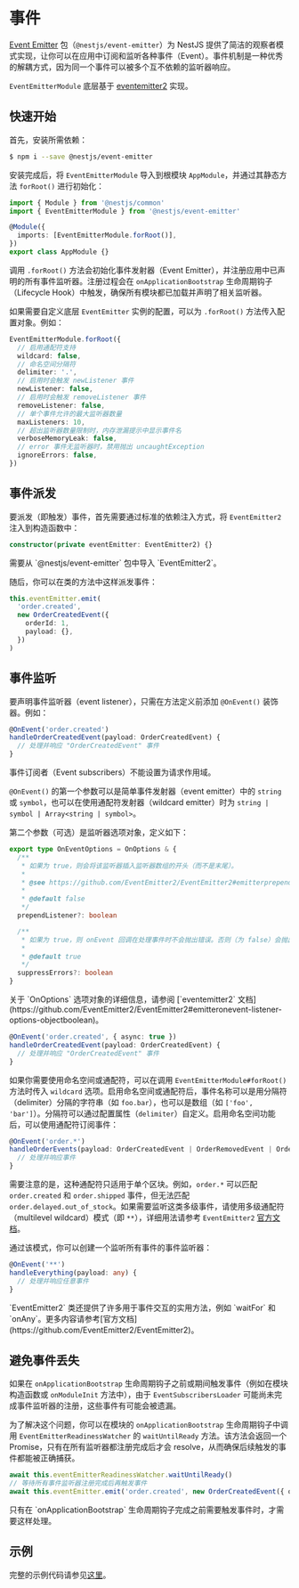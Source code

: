 # 事件

[Event Emitter](https://www.npmjs.com/package/@nestjs/event-emitter) 包（`@nestjs/event-emitter`）为 NestJS 提供了简洁的观察者模式实现，让你可以在应用中订阅和监听各种事件（Event）。事件机制是一种优秀的解耦方式，因为同一个事件可以被多个互不依赖的监听器响应。

`EventEmitterModule` 底层基于 [eventemitter2](https://github.com/EventEmitter2/EventEmitter2) 实现。

## 快速开始

首先，安装所需依赖：

```bash
$ npm i --save @nestjs/event-emitter
```

安装完成后，将 `EventEmitterModule` 导入到根模块 `AppModule`，并通过其静态方法 `forRoot()` 进行初始化：

```ts filename='app.module.ts'
import { Module } from '@nestjs/common'
import { EventEmitterModule } from '@nestjs/event-emitter'

@Module({
  imports: [EventEmitterModule.forRoot()],
})
export class AppModule {}
```

调用 `.forRoot()` 方法会初始化事件发射器（Event Emitter），并注册应用中已声明的所有事件监听器。注册过程会在 `onApplicationBootstrap` 生命周期钩子（Lifecycle Hook）中触发，确保所有模块都已加载并声明了相关监听器。

如果需要自定义底层 `EventEmitter` 实例的配置，可以为 `.forRoot()` 方法传入配置对象。例如：

```ts
EventEmitterModule.forRoot({
  // 启用通配符支持
  wildcard: false,
  // 命名空间分隔符
  delimiter: '.',
  // 启用时会触发 newListener 事件
  newListener: false,
  // 启用时会触发 removeListener 事件
  removeListener: false,
  // 单个事件允许的最大监听器数量
  maxListeners: 10,
  // 超出监听器数量限制时，内存泄漏提示中显示事件名
  verboseMemoryLeak: false,
  // error 事件无监听器时，禁用抛出 uncaughtException
  ignoreErrors: false,
})
```

## 事件派发

要派发（即触发）事件，首先需要通过标准的依赖注入方式，将 `EventEmitter2` 注入到构造函数中：

```ts
constructor(private eventEmitter: EventEmitter2) {}
```

<CalloutInfo>
  <div>需要从 `@nestjs/event-emitter` 包中导入 `EventEmitter2`。</div>
</CalloutInfo>

随后，你可以在类的方法中这样派发事件：

```ts
this.eventEmitter.emit(
  'order.created',
  new OrderCreatedEvent({
    orderId: 1,
    payload: {},
  })
)
```

## 事件监听

要声明事件监听器（event listener），只需在方法定义前添加 `@OnEvent()` 装饰器。例如：

```ts
@OnEvent('order.created')
handleOrderCreatedEvent(payload: OrderCreatedEvent) {
  // 处理并响应 "OrderCreatedEvent" 事件
}
```

<CalloutInfo type="warning">

事件订阅者（Event subscribers）不能设置为请求作用域。

</CalloutInfo>

`@OnEvent()` 的第一个参数可以是简单事件发射器（event emitter）中的 `string` 或 `symbol`，也可以在使用通配符发射器（wildcard emitter）时为 `string | symbol | Array<string | symbol>`。

第二个参数（可选）是监听器选项对象，定义如下：

```ts
export type OnEventOptions = OnOptions & {
  /**
   * 如果为 true，则会将该监听器插入监听器数组的开头（而不是末尾）。
   *
   * @see https://github.com/EventEmitter2/EventEmitter2#emitterprependlistenerevent-listener-options
   *
   * @default false
   */
  prependListener?: boolean

  /**
   * 如果为 true，则 onEvent 回调在处理事件时不会抛出错误。否则（为 false）会抛出错误。
   *
   * @default true
   */
  suppressErrors?: boolean
}
```

<CalloutInfo>
  关于 `OnOptions` 选项对象的详细信息，请参阅 [`eventemitter2`
  文档](https://github.com/EventEmitter2/EventEmitter2#emitteronevent-listener-options-objectboolean)。
</CalloutInfo>

```ts
@OnEvent('order.created', { async: true })
handleOrderCreatedEvent(payload: OrderCreatedEvent) {
  // 处理并响应 "OrderCreatedEvent" 事件
}
```

如果你需要使用命名空间或通配符，可以在调用 `EventEmitterModule#forRoot()` 方法时传入 `wildcard` 选项。启用命名空间或通配符后，事件名称可以是用分隔符（delimiter）分隔的字符串（如 `foo.bar`），也可以是数组（如 `['foo', 'bar']`）。分隔符可以通过配置属性（`delimiter`）自定义。启用命名空间功能后，可以使用通配符订阅事件：

```ts
@OnEvent('order.*')
handleOrderEvents(payload: OrderCreatedEvent | OrderRemovedEvent | OrderUpdatedEvent) {
  // 处理并响应事件
}
```

需要注意的是，这种通配符只适用于单个区块。例如，`order.*` 可以匹配 `order.created` 和 `order.shipped` 事件，但无法匹配 `order.delayed.out_of_stock`。如果需要监听这类多级事件，请使用多级通配符（multilevel wildcard）模式（即 `**`），详细用法请参考 `EventEmitter2` [官方文档](https://github.com/EventEmitter2/EventEmitter2#multi-level-wildcards)。

通过该模式，你可以创建一个监听所有事件的事件监听器：

```ts
@OnEvent('**')
handleEverything(payload: any) {
  // 处理并响应任意事件
}
```

<CalloutInfo>
  `EventEmitter2` 类还提供了许多用于事件交互的实用方法，例如 `waitFor` 和
  `onAny`。更多内容请参考[官方文档](https://github.com/EventEmitter2/EventEmitter2)。
</CalloutInfo>

## 避免事件丢失

如果在 `onApplicationBootstrap` 生命周期钩子之前或期间触发事件（例如在模块构造函数或 `onModuleInit` 方法中），由于 `EventSubscribersLoader` 可能尚未完成事件监听器的注册，这些事件有可能会被遗漏。

为了解决这个问题，你可以在模块的 `onApplicationBootstrap` 生命周期钩子中调用 `EventEmitterReadinessWatcher` 的 `waitUntilReady` 方法。该方法会返回一个 Promise，只有在所有监听器都注册完成后才会 resolve，从而确保后续触发的事件都能被正确捕获。

```ts
await this.eventEmitterReadinessWatcher.waitUntilReady()
// 等待所有事件监听器注册完成后再触发事件
await this.eventEmitter.emit('order.created', new OrderCreatedEvent({ orderId: 1, payload: {} }))
```

<CalloutInfo>
  只有在 `onApplicationBootstrap` 生命周期钩子完成之前需要触发事件时，才需要这样处理。
</CalloutInfo>

## 示例

完整的示例代码请参见[这里](https://github.com/nestjs/nest/tree/master/sample/30-event-emitter)。
